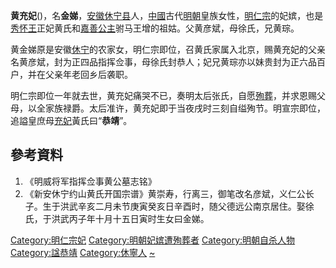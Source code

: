 {{東亞女性歷史人物
|名稱 =恭靖充妃黃氏
|身份 =明朝妃嬪
|位號=妃
|出生地=安徽休寧
|出生年=1396年
|逝世年=1425年
|姓名=黄金娣
|諡號=恭靖
|墳墓=献陵（殉葬）
|父親=黄彦斌
|母親=徐氏
|同胞兄弟=黃琮
|夫=洪熙帝
}}
'''黄充妃'''({{bd||1396年|1425年||catIdx=H}})，名'''金娣'''，[[安徽|安徽]][[休宁县|休宁县]]人，[[中國|中國]]古代[[明朝|明朝]]皇族女性，[[明仁宗|明仁宗]]的妃嫔，也是[[朱見澍|秀怀王]]正妃黄氏和[[嘉善公主|嘉善公主]]驸马王增的祖姑。父黄彦斌，母徐氏，兄黄琮。

黄金娣原是安徽[[休宁|休宁]]的农家女，明仁宗即位，召黄氏家属入北京，赐黄充妃的父亲名黄彦斌，封为正四品指挥佥事，母徐氏封恭人；妃兄黄琮亦以妹贵封为正六品百户，并在父亲年老回乡后袭职。

明仁宗即位一年就去世，黄充妃痛哭不已，奏明太后张氏，自愿[[殉葬|殉葬]]，并求恩赐父母，以全家族禄爵。太后准许，黄充妃即于当夜戌时三刻自缢殉节。明宣宗即位，追謚皇庶母[[充妃|充妃]]黃氏曰“'''恭靖'''”。

== 參考資料 ==
#《明威将军指挥佥事黄公墓志铭》
#《新安休宁约山黄氏开国宗谱》黄崇寿，行离三，御笔改名彦斌，义仁公长子。生于洪武辛亥二月未节庚寅癸亥日辛酉时，随父德远公南京居住。娶徐氏，于洪武丙子年十月十五日寅时生女曰金娣。
{{明仁宗皇室}}
{{DEFAULTSORT:H}}
[[Category:明仁宗妃|Category:明仁宗妃]]
[[Category:明朝妃嫔遭殉葬者|Category:明朝妃嫔遭殉葬者]]
[[Category:明朝自杀人物|Category:明朝自杀人物]]
[[Category:諡恭靖|Category:諡恭靖]]
[[Category:休寧人|Category:休寧人]]
[[Category:黄姓|~]]